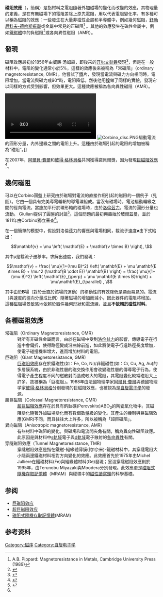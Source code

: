 {{noteTA
|1=zh-hans:轨道; zh-hant:軌域;
|2=zh-hans:杂化; zh-hant:混成;
|3=zh-hans:能级; zh-hant:能階;
|G1=物理学|G2=Chemistry
}}
'''磁阻效應'''（{{lang-en|Magnetoresistance}}，簡稱{{lang|en|MR}}）是指材料之電阻隨著外加磁場的變化而改變的效應，其物理量的定義，是在有無磁場下的電阻差除上原先電阻，用以代表電阻變化率。有多種可以稱為磁阻的效應：一些發生在大量非磁性金屬和半導體中，例如幾何磁阻，[[舒勃尼科夫-德哈斯效应|舒勃尼科夫-德哈斯振盪]]或金屬中常見的正磁阻<ref>A.B. Pippard: Magnetoresistance in Metals, Cambridge University Press (1989)</ref> 。其他的效應發生在磁性金屬中，例如[[鐵磁體|鐵磁體]]中的負磁阻<ref name=Coleman>{{Citation |first1=R.V. |last1=Coleman |first2=A. |last2=Isin |title=Magnetoresistance in Iron Single Crystals|journal=Journal of Applied Physics|volume=37 |date=1966 |pages=1028 |doi=10.1063/1.1708320|bibcode = 1966JAP....37.1028C }}</ref>或各向異性磁阻（AMR）。

== 發現 ==
磁阻效應最初於1856年由威廉·汤姆森，即後來的[[开尔文勋爵|开尔文勋爵]]發現<ref name=Kelvin>{{Citation |first=W. |last=Thomson |title=On the Electro-Dynamic Qualities of Metals:—Effects of Magnetization on the Electric Conductivity of Nickel and of Iron |journal=Proc. Royal Soc. London |volume=8 |date=18 June 1857 |pages=546–550 |url=http://rspl.royalsocietypublishing.org/content/8/546.full.pdf+html |doi=10.1098/rspl.1856.0144 |accessdate=2017-07-04 |archive-date=2017-03-04 |archive-url=https://web.archive.org/web/20170304005405/http://rspl.royalsocietypublishing.org/content/8/546.full.pdf+html |dead-url=no }}</ref>，但是在一般材料中，電阻的變化通常小於5%，這樣的效應後來被稱為「常磁阻」（ordinary magnetoresistance, OMR）。他嘗試了[[鐵|鐵]]片，發現當電流與磁力方向相同時，電阻增加，當電流與磁力成90°時，電阻降低。然後他用[[鎳|鎳]]做了同樣的實驗，發現它以同樣的方式受到影響，但效果更大。這種效應被稱為各向異性磁阻（AMR）。

[[File:Animation_about_the_magnetoresistance_discovery_Graphs.ogv|thumb]]
[[Image:Corbino_disc.PNG|thumbnail]]驅動電流的圓形分量，內外邊緣之間的電阻上升。這種由於磁場引起的電阻的增加被稱為“磁阻”。]]

在2007年，[[阿爾貝·費爾|阿爾貝·費爾]]和[[彼得·格林貝格|彼得·格林貝格]]共同獲得諾貝爾獎，因为發現[[巨磁阻效應|巨磁阻效應]]<ref>{{Citation |title=The Nobel Prize in Physics 2007 |publisher=Nobel Media AB |date=9 Oct 2007 |url=https://www.nobelprize.org/nobel_prizes/physics/laureates/2007/ |accessdate=25 Jun 2014 |archive-date=2017-07-01 |archive-url=https://web.archive.org/web/20170701102849/http://www.nobelprize.org/nobel_prizes/physics/laureates/2007/ |dead-url=no }}</ref>。

== 幾何磁阻  ==
可以在Corbino圓盤上研究由於磁場對電流的直接作用引起的磁阻的一個例子（見圖）。它由一個具有完美導電輪輞的導電環組成。當沒有磁場時，電池驅動輪緣之間的徑向電流。當施加平行於環形軸的磁場時，由於[[洛倫茲力|洛倫茲力]]，電流的圓形分量也流動。 Giuliani提供了圓盤的討論<ref name=Giuliani>{{cite journal |author=G Giuliani, |title=A general law for electromagnetic induction |year=2008 |journal=EPS |volume=81 |url=http://www.iop.org/EJ/article/0295-5075/81/6/60002/epl_81_6_60002.html |doi=10.1209/0295-5075/81/60002 |pages=60002|bibcode = 2008EL.....8160002G |issue=6 |arxiv = 1502.00502 }}</ref>。這個問題的最初興趣始於玻爾茲曼，並於1811年由Corbino獨立審查<ref name=Giuliani/>。

在一個簡單的模型中，假設對洛倫茲力的響應與電場相同，載流子速度'''v'''由下式給出：
:<math> \mathbf{v} = \mu \left( \mathbf{E} + \mathbf{v \times B} \right), \ </math>

其中μ是載流子遷移率。求解出速度，我們發現：

:<math>\mathbf{v} = \frac{ \mu}{1+(\mu B)^2} \left( \mathbf{E} + \mu \mathbf{E \times B} + \mu^2 (\mathbf{B \cdot E}) \mathbf{B}  \right) = 
   \frac{ \mu}{1+(\mu B)^2} \left( \mathbf{E}_{\perp} + \mu \mathbf{E \times B}\right) + \mu\mathbf{E}_{\parallel} , \ </math>

其中由於'''B'''場（對於垂直於該場的運動）的移動性的有效降低是顯而易見的。電流（與速度的徑向分量成比例）隨著磁場的增加而減小，因此器件的電阻將增加。 這種磁阻場景敏感地依賴於器件幾何形狀和電流線，並且'''不依賴於磁性材料'''。

== 各種磁阻效應 ==
;常磁阻（Ordinary Magnetoresistance, OMR）
:對所有非磁性金屬而言，由於在磁場中受到[[洛伦兹力|洛伦兹力]]的影響，傳導電子在行進中會偏折，使得路徑變成沿曲線前進，如此將使電子行進路徑長度增加，使電子碰撞機率增大，進而增加材料的電阻。
;巨磁阻（Giant Magnetoresistance, GMR)
:[[巨磁阻效應|巨磁阻效應]]存在於鐵磁性(如：Fe, Co, Ni)/非鐵磁性(如：Cr, Cu, Ag, Au)的多層膜系統，由於非磁性層的磁交換作用會改變磁性層的傳導電子行為，使得電子產生程度不同的磁散射而造成較大的電阻，其電阻變化較常磁阻大上許多，故被稱為「巨磁阻」。1988年由法國物理学家[[阿爾貝·費爾|阿爾貝·費爾]]與德國物理学家[[彼得·格林貝格|彼得·格林貝格]]分別發現的巨磁阻效應，也被視為是[[自旋電子學|自旋電子學]]的發源。
;超巨磁阻（Colossal Magnetoresistance, CMR）
:[[超巨磁阻效應|超巨磁阻效應]]存在於具有鈣鈦礦(Perovskite)ABO<sub>3</sub>的陶瓷氧化物中。其磁阻變化隨著外加磁場變化而有數個數量級的變化。其產生的機制與巨磁阻效應(GMR)不同，而且往往大上許多，所以被稱為「超巨磁阻」。
;異向磁阻（Anisotropic magnetoresistance, AMR）
:有些材料中磁阻的變化，與磁場和電流間夾角有關，稱為異向性磁阻效應。此原因是與材料中[[s軌域|s軌域]]電子與[[d軌域|d軌域]]電子散射的[[各向異性|各向異性]]有關。
;穿隧磁阻效應（Tunnel Magnetoresistance, TMR）
:穿隧磁阻效應是指在鐵磁-絕緣體薄膜(約1奈米)-鐵磁材料中，其穿隧電阻大小隨兩邊鐵磁材料相對方向變化的效應。此效應首先於1975年由Michel Julliere在鐵磁材料(Fe)與絕緣體材料(Ge)發現；室溫穿隧磁阻效應則於1995年，由Terunobu Miyazaki與Moodera分別發現。此效應更是[[磁阻式隨機存取記憶體|磁阻式隨機存取記憶體]]（MRAM）與硬碟中的[[磁性讀寫頭|磁性讀寫頭]]的科學基礎。

== 参阅 ==
{{wiktionary|magnetoresistance}}
{{commons category|magnetoresistance}}

* [[巨磁阻效应|巨磁阻效应]]
* [[超巨磁阻效应|超巨磁阻效应]]
* [[磁阻式隨機存取記憶體|磁阻式隨機存取記憶體]](MRAM)

==参考资料==
{{reflist}}

{{DEFAULTSORT:C}}
[[Category:磁序|Category:磁序]]
[[Category:自旋电子学|Category:自旋电子学]]